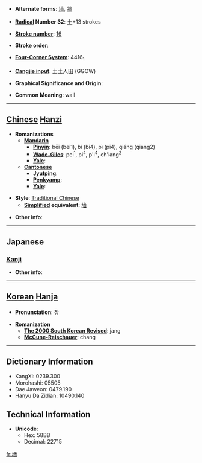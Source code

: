 * '''Alternate forms''': [[墙]], [[牆]]

* '''[[Wiktionary:Chinese radical index| Radical]] Number 32''': [[Wiktionary:Chinese radical index 土|土]]+13 strokes

* '''[[Wiktionary:Chinese total strokes index|Stroke number]]''': [[Wiktionary:Chinese total strokes index 16|16]]

* '''Stroke order''': 

* '''[[Wiktionary:Chinese four corner index|Four-Corner System]]''': 4416<sub>1</sub>

* '''[[Wiktionary:Chinese Cangjie index|Cangjie input]]''': 土土人田 (GGOW)

* '''Graphical Significance and Origin''': 

* '''Common Meaning''': wall

----

== [[Chinese]] [[Hanzi]] ==

* '''Romanizations'''
** '''[[Mandarin]]'''
*** '''[[Pinyin]]''': bēi (bei1), bì (bi4), pì (pi4), qiáng (qiang2)
*** '''[[Wade-Giles]]''': pei<sup>1</sup>, pi<sup>4</sup>, p'i<sup>4</sup>, ch'iang<sup>2</sup>
*** '''[[Yale]]''': 
** '''[[Cantonese]]'''
*** '''[[Jyutping]]''':
*** '''[[Penkyamp]]''': 
*** '''[[Yale]]''': 

* '''Style''': [[Traditional Chinese]] 
** '''[[Simplified Chinese|Simplified]] equivalent''': [[墙]]

* '''Other info''': 

----

==Japanese==
===[[Kanji]]===
{{kanji|on readings=[[しょう]] (shō)
|kun readings=[[かき]] (kaki)
}}

* '''Other info''':  

----

== [[Korean]] [[Hanja]] ==

* '''Pronunciation''': 장

* '''Romanization'''
** '''[[The 2000 South Korean Revised Romanization|The 2000 South Korean Revised]]''': jang
** '''[[McCune-Reischauer]]''': chang

----

== Dictionary Information ==

* KangXi: 0239.300
* Morohashi: 05505
* Dae Jaweon: 0479.190
* Hanyu Da Zidian: 10490.140

== Technical Information ==

* '''Unicode''':
** Hex: 58BB
** Decimal: 22715

[[fr:墻]]